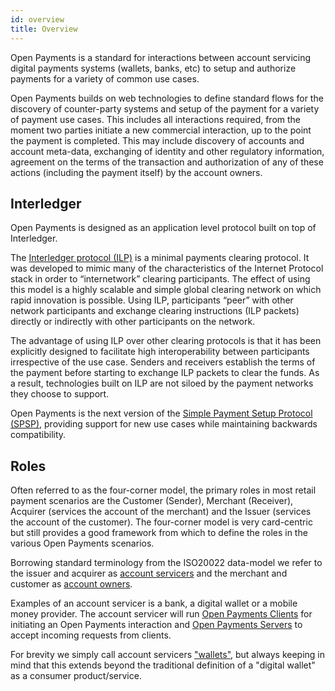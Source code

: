 ```yaml
---
id: overview
title: Overview
---
```



Open Payments is a standard for interactions between account servicing digital
payments systems (wallets, banks, etc) to setup and authorize payments for a
variety of common use cases.

Open Payments builds on web technologies to define standard flows for the
discovery of counter-party systems and setup of the payment for a variety of
payment use cases. This includes all interactions required, from the moment two
parties initiate a new commercial interaction, up to the point the payment is
completed. This may include discovery of accounts and account meta-data,
exchanging of identity and other regulatory information, agreement on the terms
of the transaction and authorization of any of these actions (including the
payment itself) by the account owners.

## Interledger

Open Payments is designed as an application level protocol built on top of
Interledger.

The [Interledger protocol (ILP)](https://interledger.org) is a minimal payments
clearing protocol. It was developed to mimic many of the characteristics of the
Internet Protocol stack in order to “internetwork” clearing participants. The
effect of using this model is a highly scalable and simple global clearing
network on which rapid innovation is possible. Using ILP, participants “peer”
with other network participants and exchange clearing instructions (ILP packets)
directly or indirectly with other participants on the network.

The advantage of using ILP over other clearing protocols is that it has been
explicitly designed to facilitate high interoperability between participants
irrespective of the use case. Senders and receivers establish the terms of the
payment before starting to exchange ILP packets to clear the funds. As a result,
technologies built on ILP are not siloed by the payment networks they choose to
support.

Open Payments is the next version of the
[Simple Payment Setup Protocol (SPSP)](https://interledger.org/rfcs/0009-simple-payment-setup-protocol/),
providing support for new use cases while maintaining backwards compatibility.

## Roles

<FourCorner />

Often referred to as the four-corner model, the primary roles in most retail
payment scenarios are the Customer (Sender), Merchant (Receiver), Acquirer
(services the account of the merchant) and the Issuer (services the account of
the customer). The four-corner model is very card-centric but still provides a
good framework from which to define the roles in the various Open Payments
scenarios.

Borrowing standard terminology from the ISO20022 data-model we refer to the
issuer and acquirer as [account servicers](./terminology#account-servicer) and
the merchant and customer as [account owners](./terminology#account-owner).

Examples of an account servicer is a bank, a digital wallet or a mobile money
provider. The account servicer will run
[Open Payments Clients](./terminology#client) for initiating an Open Payments
interaction and [Open Payments Servers](./terminology#server) to accept incoming
requests from clients.

For brevity we simply call account servicers ["wallets"](./terminology#wallet),
but always keeping in mind that this extends beyond the traditional definition
of a "digital wallet" as a consumer product/service.
